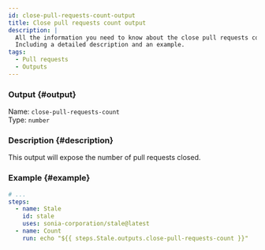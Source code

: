 ```yaml
---
id: close-pull-requests-count-output
title: Close pull requests count output
description: |
  All the information you need to know about the close pull requests count output.
  Including a detailed description and an example.
tags:
  - Pull requests
  - Outputs
---
```


### Output {#output}

Name: `close-pull-requests-count`  
Type: `number`

### Description {#description}

This output will expose the number of pull requests closed.

### Example {#example}

```yml {6-7}
# ...
steps:
  - name: Stale
    id: stale
    uses: sonia-corporation/stale@latest
  - name: Count
    run: echo "${{ steps.Stale.outputs.close-pull-requests-count }}"
```
